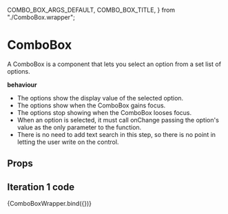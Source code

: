   COMBO_BOX_ARGS_DEFAULT,
  COMBO_BOX_TITLE,
} from "./ComboBox.wrapper";

<Meta component={ComboBox} title={COMBO_BOX_TITLE} />

# ComboBox

A ComboBox is a component that lets you select an option from a set list of options.

**behaviour**

- The options show the display value of the selected option.
- The options show when the ComboBox gains focus.
- The options stop showing when the ComboBox looses focus.
- When an option is selected, it must call onChange passing the option's value as the only parameter to the function.
- There is no need to add text search in this step, so there is no point in letting the user write on the control.

## Props

<ArgsTable of={ComboBox} />

## Iteration 1 code

<Canvas withSource="open">
  <Story name="Default" args={COMBO_BOX_ARGS_DEFAULT}>
    {ComboBoxWrapper.bind({})}
  </Story>
</Canvas>
